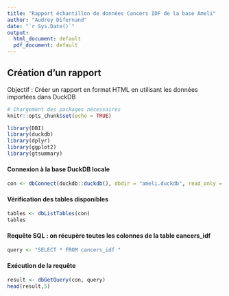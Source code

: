 ```yaml
---
title: "Rapport échantillon de données Cancers IDF de la base Ameli"
author: "Audrey Difernand"
date: "`r Sys.Date()`"
output:
  html_document: default
  pdf_document: default
---
```


## Création d'un rapport

Objectif : Créer un rapport en format HTML en utilisant les données importées dans DuckDB



```r
# Chargement des packages nécessaires
knitr::opts_chunk$set(echo = TRUE)

library(DBI)
library(duckdb)
library(dplyr)
library(ggplot2)
library(gtsummary)
```


#### Connexion à la base DuckDB locale
```r
con <- dbConnect(duckdb::duckdb(), dbdir = "ameli.duckdb", read_only = TRUE)
```
#### Vérification des tables disponibles
```r
tables <- dbListTables(con)
tables
```
#### Requête SQL : on récupère toutes les colonnes de la table cancers_idf
```r
query <- "SELECT * FROM cancers_idf "
```
#### Exécution de la requête
```r
result <- dbGetQuery(con, query)
head(result,5)

```
